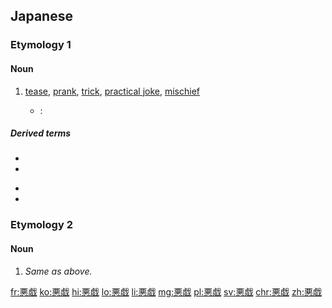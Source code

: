 ==Japanese==
{{wikipedia|lang=ja}}

===Etymology 1===
{{ja-kanjitab|sort=いたずら}}

====Noun====
{{ja-noun|いたずら}}

# [[tease]], [[prank]], [[trick]], [[practical joke]], [[mischief]]
#* {{RQ:Botchan}}:
#*: {{ja-usex|この外'''いたずら'''は大分やった。|このほか '''いたずら''' は だいぶ やった。|Besides the above, I did many other mischiefs.}}

=====Derived terms=====
{{der-top}}
* {{ja-r|悪戯っ子|いたずらっこ}}
* {{ja-r|悪戯書き|いたずらがき}}
{{der-mid}}
* {{ja-r|悪戯電話|いたずらでんわ}}
* {{ja-r|悪戯者|いたずらもの}}
{{der-bottom}}

===Etymology 2===
{{ja-kanjitab|あく|ぎ|yomi=o}}

====Noun====
{{ja-noun|あくぎ}}

# ''Same as above.''

[[fr:悪戯]]
[[ko:悪戯]]
[[hi:悪戯]]
[[lo:悪戯]]
[[li:悪戯]]
[[mg:悪戯]]
[[pl:悪戯]]
[[sv:悪戯]]
[[chr:悪戯]]
[[zh:悪戯]]